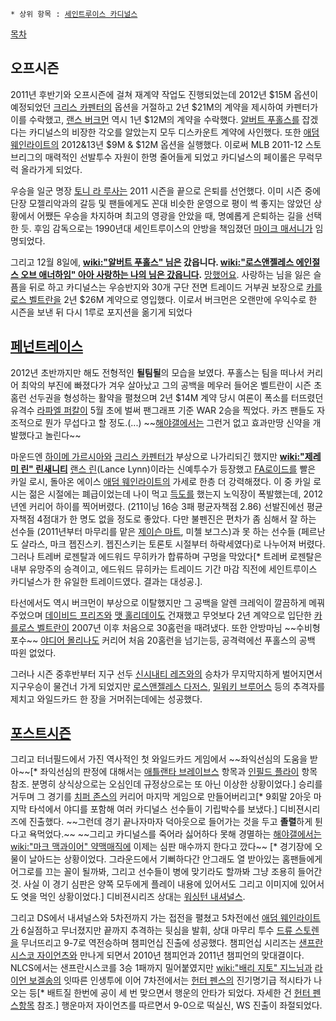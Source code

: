  * 상위 항목 : [[세인트루이스 카디널스]]

[[목차]]

== 오프시즌 ==
2011년 후반기와 오프시즌에 걸쳐 재계약 작업도 진행되었는데 2012년 $15M 옵션이 예정되었던 [[크리스 카펜터]]의 옵션을 거절하고 2년 $21M의 계약을 제시하여 카펜터가 이를 수락했고, [[랜스 버크먼]] 역시 1년 $12M의 계약을 수락했다. [[알버트 푸홀스]]를 잡겠다는 카디널스의 비장한 각오를 알았는지 모두 디스카운트 계약에 사인했다. 또한 [[애덤 웨인라이트]]의 2012&13년 $9M & $12M 옵션을 실행했다. 이로써 MLB 2011-12 스토브리그의 매력적인 선발투수 자원이 한명 줄어들게 되었고 카디널스의 페이롤은 무럭무럭 올라가게 되었다. 

우승을 일군 명장 [[토니 라 루사]]는 2011 시즌을 끝으로 은퇴를 선언했다. 이미 시즌 중에 단장 모젤리악과의 갈등 및 팬들에게도 꼰대 비슷한 운영으로 평이 썩 좋지는 않았던 상황에서 어쨌든 우승을 차지하며 최고의 영광을 안았을 때, 명예롭게 은퇴하는 길을 선택한 듯. 후임 감독으로는 1990년대 세인트루이스의 안방을 책임졌던 [[마이크 매서니]]가 임명되었다.

그리고 12월 8일에, '''[[wiki:"알버트 푸홀스" 님]]은 갔읍니다. [[wiki:"로스앤젤레스 에인절스 오브 애너하임" 아아 사랑하는 나의 님은 갔읍니다]].''' [[망했어요]].
사랑하는 님을 잃은 슬픔을 뒤로 하고 카디널스는 우승반지와 30개 구단 전면 트레이드 거부권 보장으로 [[카를로스 벨트란]]을 2년 $26M 계약으로 영입했다. 이로서 버크먼은 오랜만에 우익수로 한 시즌을 보낸 뒤 다시 1루로 포지션을 옮기게 되었다

== [[페넌트레이스]] ==
2012년 초반까지만 해도 전형적인 '''될팀될'''의 모습을 보였다. 푸홀스는 팀을 떠나서 커리어 최악의 부진에 빠졌다가 겨우 살아났고 그의 공백을 메우러 들어온 벨트란이 시즌 초 홈런 선두권을 형성하는 활약을 펼쳤으며 2년 $14M 계약 당시 여론이 폭소를 터뜨렸던 유격수 [[라파엘 퍼칼]]이 5월 초에 벌써 팬그래프 기준 WAR 2승을 찍었다. 카즈 팬들도 자조적으로 뭔가 무섭다고 할 정도.(...) ~~[[해야갤]]에서는 그런거 없고 효과만땅 신약을 개발했다고 놀린다~~

마운드엔 [[하이메 가르시아]]와 [[크리스 카펜터]]가 부상으로 나가리되긴 했지만 '''[[wiki:"제레미 린" 린새니티]]''' [[랜스 린]](Lance Lynn)이라는 신예투수가 등장했고 [[FA로이드]]를 빨은 카일 로시, 돌아온 에이스 [[애덤 웨인라이트]]의 가세로 한층 더 강력해졌다. 이 중 카일 로시는 젊은 시절에는 폐급이었는데 나이 먹고 [[득도]]를 했는지 노익장이 폭발했는데, 2012년엔 커리어 하이를 찍어버렸다. (211이닝 16승 3패 평균자책점 2.86) 선발진에선 평균자책점 4점대가 한 명도 없을 정도로 좋았다. 다만 불펜진은 편차가 좀 심해서 잘 하는 선수들 (2011년부터 마무리를 맡은 [[제이슨 마트]], 미첼 보그스)과 못 하는 선수들 (페르난도 살라스, 마크 젭진스키. 젭진스키는 토론토 시절부터 하락세였다)로 나누어져 버렸다. 그러나 트레버 로젠탈과 에드워드 무히카가 합류하며 구멍을 막았다[* 트레버 로젠탈은 내부 유망주의 승격이고, 에드워드 뮤히카는 트레이드 기간 마감 직전에 세인트루이스 카디널스가 한 유일한 트레이드였다. 결과는 대성공.].

타선에서도 역시 버크먼이 부상으로 이탈했지만 그 공백을 알렌 크레익이 깔끔하게 메꿔주었으며 [[데이비드 프리즈]]와 [[맷 홀리데이]]도 건재했고 무엇보다 2년 계약으로 입단한 [[카를로스 벨트란]]이 2007년 이후 처음으로 30홈런을 때려냈다. 또한 안방마님 ~~수비형 포수~~ [[야디어 몰리나]]도 커리어 처음 20홈런을 넘기는등, 공격력에선 푸홀스의 공백 따윈 없었다.

그러나 시즌 중후반부터 지구 선두 [[신시내티 레즈]]와의 승차가 무지막지하게 벌어지면서 지구우승이 물건너 가게 되었지만 [[로스앤젤레스 다저스]], [[밀워키 브루어스]] 등의 추격자를 제치고 와일드카드 한 장을 거머쥐는데에는 성공했다. 

== [[포스트시즌]] ==
그리고 터너필드에서 가진 역사적인 첫 와일드카드 게임에서 ~~좌익선심의 도움을 받아~~[* 좌익선심의 판정에 대해서는 [[애틀랜타 브레이브스]] 항목과 [[인필드 플라이]] 항목 참조. 분명히 상식상으로는 오심인데 규정상으로는 또 아닌 이상한 상황이었다.] 승리를 거두며 그 경기를 [[치퍼 존스]]의 커리어 마지막 게임으로 만들어버리고[* 9회말 2아웃 마지막 타석에서 야디를 포함해 여러 카디널스 선수들이 기립박수를 보냈다.] 디비젼시리즈에 진출했다. ~~그런데 경기 끝나자마자 덕아웃으로 들어가는 것을 두고 '''졸렬'''하게 튄다고 욕먹었다.~~ ~~그리고 카디널스를 죽어라 싫어하다 못해 경멸하는 [[해야갤]]에서는 [[wiki:"마크 맥과이어" 약맥매직]]에 이제는 심판 매수까지 한다고 깠다~~ [* 경기장에 오물이 날아드는 상황이었다. 그라운드에서 기뻐하다간 안그래도 열 받아있는 홈팬들에게 어그로를 끄는 꼴이 될까봐, 그리고 선수들이 병에 맞기라도 할까봐 그냥 조용히 들어간 것. 사실 이 경기 심판은 양쪽 모두에게 플레이 내용에 있어서도 그리고 이미지에 있어서도 엿을 먹인 상황이었다.] 디비젼시리즈 상대는 [[워싱턴 내셔널스]].

그리고 DS에서 내셔널스와 5차전까지 가는 접전을 펼쳤고 5차전에선 [[애덤 웨인라이트]]가 6실점하고 무너졌지만 끝까지 추격하는 뒷심을 발휘, 상대 마무리 투수 [[드류 스토렌]]을 무너뜨리고 9-7로 역전승하며 챔피언십 진출에 성공했다. 챔피언십 시리즈는 [[샌프란시스코 자이언츠]]와 만나게 되면서 2010년 챔피언과 2011년 챔피언의 맞대결이다. NLCS에서는 샌프란시스코를 3승 1패까지 밀어붙였지만 [[wiki:"배리 지토" 지느님]]과 [[라이언 보겔송]]의 잇따른 인생투에 이어 7차전에서는 [[헌터 펜스]]의 진기명기급 적시타가 나오는 등[* 배트질 한번에 공이 세 번 맞으면서 행운의 안타가 되었다. 자세한 건 [[헌터 펜스]]항목 참조.] 행운마저 자이언츠를 따르면서 9-0으로 떡실신, WS 진출이 좌절되었다.
